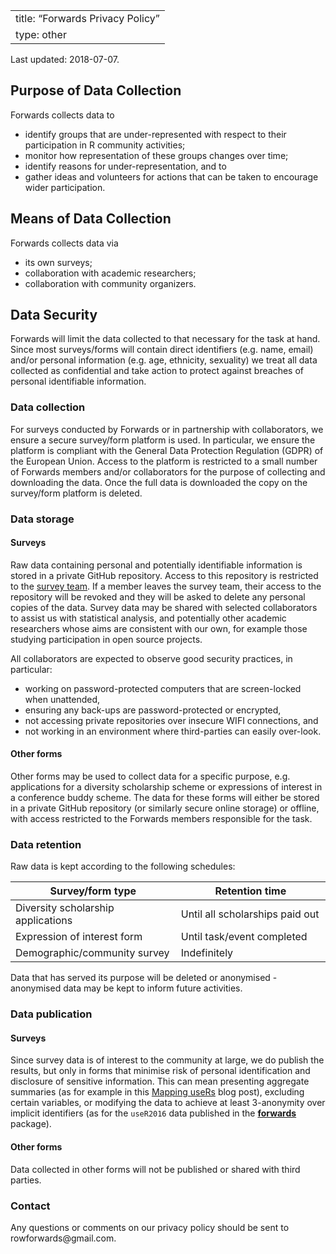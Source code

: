 
---
title: "Forwards Privacy Policy"
type: other
---

Last updated: 2018-07-07.

## Purpose of Data Collection

Forwards collects data to 

 - identify groups that are under-represented with respect to their 
 participation in R community activities;
 - monitor how representation of these groups changes over time;
 - identify reasons for under-representation, and to
 - gather ideas and volunteers for actions that can be taken to encourage wider participation.

## Means of Data Collection

Forwards collects data via

 - its own surveys;
 - collaboration with academic researchers;
 - collaboration with community organizers.
 
## Data Security

Forwards will limit the data collected to that necessary for the task at hand. 
Since most surveys/forms will contain direct identifiers (e.g. name, email) and/or 
personal information (e.g. age, ethnicity, sexuality) we treat all data collected 
as confidential and take action to protect against breaches of personal 
identifiable information.

### Data collection

For surveys conducted by Forwards or in partnership with collaborators, we 
ensure a secure survey/form platform is used. In particular, we ensure the 
platform is compliant with the General Data Protection Regulation (GDPR) of the 
European Union. Access to the platform is restricted to a small 
number of Forwards members and/or collaborators for the purpose of collecting 
and downloading the data. Once the full data is downloaded the copy on the 
survey/form platform is deleted.

### Data storage

#### Surveys

Raw data containing personal and potentially identifiable information is stored 
in a private GitHub repository. Access to this repository is restricted to the 
[survey team](https://github.com/orgs/forwards/teams/surveys/members). If a 
member leaves the survey team, their access to the repository will be revoked 
and they will be asked to delete any personal copies of the data. Survey data 
may be shared with selected collaborators to assist us with statistical analysis, 
and potentially other academic researchers whose aims are consistent with our 
own, for example those studying participation in open source projects. 

All collaborators are expected to observe good security practices, in 
particular: 

 - working on password-protected computers that are screen-locked when 
 unattended,
 - ensuring any back-ups are password-protected or encrypted,
 - not accessing private repositories over insecure WIFI connections, and 
 - not working in an environment where third-parties can easily over-look.

#### Other forms

Other forms may be used to collect data for a specific purpose, e.g. 
applications for a diversity scholarship scheme or expressions of interest in a 
conference buddy scheme. The data for these forms will either be stored in a 
private GitHub repository (or similarly secure online storage) or offline, with 
access restricted to the Forwards members responsible for the task. 

### Data retention

Raw data is kept according to the following schedules:

| Survey/form type                    | Retention time                   |
|-------------------------------------|----------------------------------|
| Diversity scholarship applications  | Until all scholarships paid out  |
| Expression of interest form         | Until task/event completed       |
| Demographic/community survey        | Indefinitely                     |

Data that has served its purpose will be deleted or anonymised - anonymised 
data may be kept to inform future activities.

### Data publication

#### Surveys

Since survey data is of interest to the community at large, we do publish the 
results, but only in forms that minimise risk of personal identification and 
disclosure of sensitive information. This can mean presenting aggregate 
summaries (as for example in this 
[Mapping useRs](https://forwards.github.io/blog/2017/01/13/mapping-users/) blog post), excluding certain variables, or modifying the data to achieve at least 3-anonymity over implicit identifiers (as for the 
`useR2016` data published in the [**forwards**](https://CRAN.R-project.org/package=forwards) package).

#### Other forms

Data collected in other forms will not be published or shared with third 
parties.

### Contact

Any questions or comments on our privacy policy should be sent to
rowforwards@gmail.com.